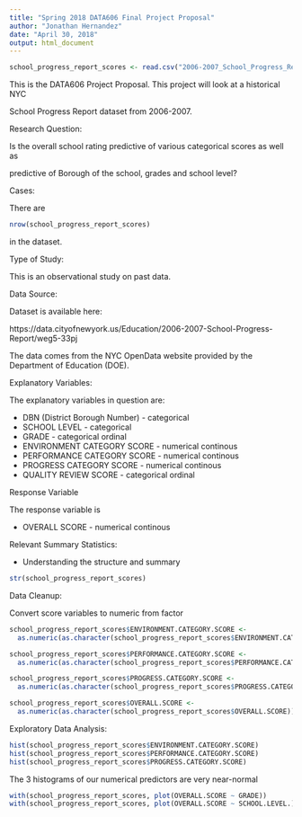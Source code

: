 ```yaml
---
title: "Spring 2018 DATA606 Final Project Proposal"
author: "Jonathan Hernandez"
date: "April 30, 2018"
output: html_document
---
```


```r
school_progress_report_scores <- read.csv("2006-2007_School_Progress_Report.csv")
```

This is the DATA606 Project Proposal. This project will look at a historical NYC

School Progress Report dataset from 2006-2007.

Research Question:

Is the overall school rating predictive of various categorical scores as well as

predictive of Borough of the school, grades and school level?

Cases:

There are 

```r
nrow(school_progress_report_scores)
```
in the dataset.

Type of Study:

This is an observational study on past data.

Data Source:

Dataset is available here: 

https://data.cityofnewyork.us/Education/2006-2007-School-Progress-Report/weg5-33pj

The data comes from the NYC OpenData website provided by the Department of 
Education (DOE).

Explanatory Variables:

The explanatory variables in question are:

- DBN (District Borough Number) - categorical
- SCHOOL LEVEL - categorical 
- GRADE - categorical ordinal
- ENVIRONMENT CATEGORY SCORE - numerical continous
- PERFORMANCE CATEGORY SCORE - numerical continous
- PROGRESS CATEGORY SCORE - numerical continous
- QUALITY REVIEW SCORE - categorical ordinal

Response Variable

The response variable is 

- OVERALL SCORE - numerical continous

Relevant Summary Statistics:

- Understanding the structure and summary
```r
str(school_progress_report_scores)
```

Data Cleanup:

Convert score variables to numeric from factor
```r
school_progress_report_scores$ENVIRONMENT.CATEGORY.SCORE <- 
  as.numeric(as.character(school_progress_report_scores$ENVIRONMENT.CATEGORY.SCORE))

school_progress_report_scores$PERFORMANCE.CATEGORY.SCORE <- 
  as.numeric(as.character(school_progress_report_scores$PERFORMANCE.CATEGORY.SCORE))

school_progress_report_scores$PROGRESS.CATEGORY.SCORE <- 
  as.numeric(as.character(school_progress_report_scores$PROGRESS.CATEGORY.SCORE))

school_progress_report_scores$OVERALL.SCORE <- 
  as.numeric(as.character(school_progress_report_scores$OVERALL.SCORE))
```
Exploratory Data Analysis:

```r
hist(school_progress_report_scores$ENVIRONMENT.CATEGORY.SCORE)
hist(school_progress_report_scores$PERFORMANCE.CATEGORY.SCORE)
hist(school_progress_report_scores$PROGRESS.CATEGORY.SCORE)
```
The 3 histograms of our numerical predictors are very near-normal

```r
with(school_progress_report_scores, plot(OVERALL.SCORE ~ GRADE))
with(school_progress_report_scores, plot(OVERALL.SCORE ~ SCHOOL.LEVEL.))
```
